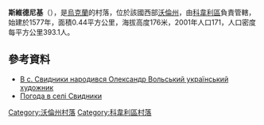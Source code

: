 {{coord|51|2|37|N|25|5|52|E|scale:30000|display=title}}

'''斯維德尼基'''（{{lang-uk|Свидники}}），是[[烏克蘭|烏克蘭]]的村落，位於該國西部[[沃倫州|沃倫州]]，由[[科韋利區|科韋利區]]負責管轄，始建於1577年，面積0.44平方公里，海拔高度176米，2001年人口171，人口密度每平方公里393.1人。

==參考資料==
* [http://www.volart.com.ua/art/volskyi/ В с. Свидники народився Олександр Вольський український художник] {{Wayback|url=http://www.volart.com.ua/art/volskyi/ |date=20160706032931 }}
* [http://weather.in.ua/ua/volynskaja/23375 Погода в селі Свидники] {{Wayback|url=http://weather.in.ua/ua/volynskaja/23375 |date=20160305080527 }}

[[Category:沃倫州村落|Category:沃倫州村落]]
[[Category:科韋利區村落|Category:科韋利區村落]]


{{Volyn-geo-stub}}